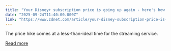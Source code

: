 ```yaml
---
title: "Your Disney+ subscription price is going up again - here's how much"
date: "2025-09-24T11:40:00.000Z"
link: "https://www.zdnet.com/article/your-disney-subscription-price-is-going-up-again-heres-how-much/"
---
```


The price hike comes at a less-than-ideal time for the streaming service.

[Read more](https://www.zdnet.com/article/your-disney-subscription-price-is-going-up-again-heres-how-much/)
